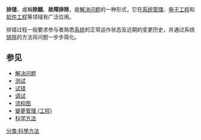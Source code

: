 {{unreferenced|time=2020-05-14T04:32:28+00:00}}
'''排错'''，或稱'''除錯'''、'''故障排除'''，是[[解决问题|解决问题]]的一种形式，它在[[系统管理|系统管理]]、[[电子工程|电子工程]]和[[软件工程|软件工程]]等领域有广泛应用。

排错过程一般要求参与者熟悉[[系统|系统]]的正常运作状态及近期的变更历史，并通过系统[[排除|排除]]的方法将问题一步步简化。

== 参见 ==
* [[解决问题|解决问题]]
* [[测试|测试]]
* [[试错|试错]]
* [[调试|调试]]
* [[流程图|流程图]]
* [[變更管理_(工程)|變更管理 (工程)]]
* [[科学方法|科学方法]]

[[分类:科學方法|分类:科學方法]]
{{Authority control}}